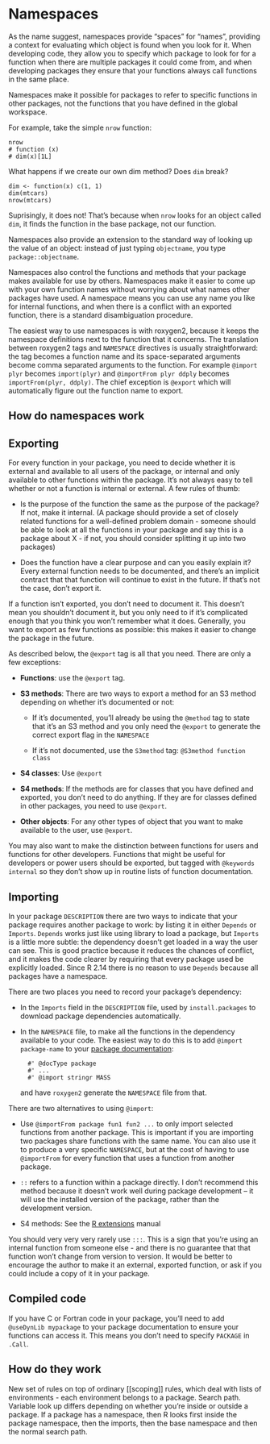 
# Namespaces

As the name suggest, namespaces provide "spaces" for "names", providing a context for evaluating which object is found when you look for it.  When developing code, they allow you to specify which package to look for for a function when there are multiple packages it could come from, and when developing packages they ensure that your functions always call functions in the same place.

Namespaces make it possible for packages to refer to specific functions in other packages, not the functions that you have defined in the global workspace.

For example, take the simple `nrow` function:

    nrow
    # function (x) 
    # dim(x)[1L]

What happens if we create our own dim method? Does `dim` break?

    dim <- function(x) c(1, 1)
    dim(mtcars)
    nrow(mtcars)

Suprisingly, it does not! That's because when `nrow` looks for an object called `dim`, it finds the function in the base package, not our function.

Namespaces also provide an extension to the standard way of looking up the value of an object: instead of just typing `objectname`, you type `package::objectname`.  

Namespaces also control the functions and methods that your package makes available for use by others. Namespaces make it easier to come up with your own function names without worrying about what names other packages have used. A namespace means you can use any name you like for internal functions, and when there is a conflict with an exported function, there is a standard disambiguation procedure.

The easiest way to use namespaces is with roxygen2, because it keeps the namespace definitions next to the function that it concerns. The translation between roxygen2 tags and `NAMESPACE` directives is usually straightforward: the tag becomes a function name and its space-separated arguments become comma separated arguments to the function.  For example `@import plyr` becomes `import(plyr)` and `@importFrom plyr ddply` becomes `importFrom(plyr, ddply)`.  The chief exception is `@export` which will automatically figure out the function name to export. 

## How do namespaces work

## Exporting 

For every function in your package, you need to decide whether it is external and available to all users of the package, or internal and only available to other functions within the package. It's not always easy to tell whether or not a function is internal or external. A few rules of thumb:

* Is the purpose of the function the same as the purpose of the package? If
  not, make it internal. (A package should provide a set of closely related
  functions for a well-defined problem domain - someone should be able to look
  at all the functions in your package and say this is a package about X - if
  not, you should consider splitting it up into two packages)

* Does the function have a clear purpose and can you easily explain it? Every
  external function needs to be documented, and there's an implicit contract
  that that function will continue to exist in the future. If that's not the
  case, don't export it.

If a function isn't exported, you don't need to document it. This doesn't mean you shouldn't document it, but you only need to if it's complicated enough that you think you won't remember what it does. Generally, you want to export as few functions as possible: this makes it easier to change the package in the future.  

As described below, the `@export` tag is all that you need.  There are only a few exceptions:

* __Functions__: use the `@export` tag.

* __S3 methods__: There are two ways to export a method for an S3 method depending on whether it's documented or not:

    * If it's documented, you'll already be using the `@method` tag to state that it's an S3 method and you only need the `@export` to generate the correct export flag in the `NAMESPACE`

    * If it's not documented, use the `S3method` tag: `@S3method function class`

* __S4 classes__: Use `@export`

* __S4 methods__: If the methods are for classes that you have defined and exported, you don't need to do anything. If they are for classes defined in other packages, you need to use `@export`.

* __Other objects__: For any other types of object that you want to make available to the user, use `@export`.

You may also want to make the distinction between functions for users and functions for other developers.  Functions that might be useful for developers or power users should be exported, but tagged with `@keywords internal` so they don't show up in routine lists of function documentation.

## Importing 

In your package `DESCRIPTION` there are two ways to indicate that your package requires another package to work: by listing it in either `Depends` or `Imports`. `Depends` works just like using library to load a package, but `Imports` is a little more subtle: the dependency doesn't get loaded in a way the user can see. This is good practice because it reduces the chances of conflict, and it makes the code clearer by requiring that every package used be explicitly loaded.  Since R 2.14 there is no reason to use `Depends` because all packages have a namespace.

There are two places you need to record your package's dependency:

* In the `Imports` field in the `DESCRIPTION` file, used by
 `install.packages` to download package dependencies automatically.

* In the `NAMESPACE` file, to make all the functions in the dependency
  available to your code. The easiest way to do this is to add `@import
  package-name` to your [package documentation](Documenting-packages.html):

        #' @docType package
        #' ...
        #' @import stringr MASS

  and have `roxygen2` generate the `NAMESPACE` file from that.

There are two alternatives to using `@import`:

* Use `@importFrom package fun1 fun2 ...` to only import selected functions
  from another package. This is important if you are importing two packages
  share functions with the same name. You can also use it to produce a very
  specific `NAMESPACE`, but at the cost of having to use `@importFrom` for
  every function that uses a function from another package.

* `::` refers to a function within a package directly. I don't recommend this
  method because it doesn't work well during package development -- it will
  use the installed version of the package, rather than the development
  version.



* S4 methods: See the [R extensions][S4] manual

You should very very very rarely use `:::`. This is a sign that you're using an internal function from someone else - and there is no guarantee that that function won't change from version to version. It would be better to encourage the author to make it an external, exported function, or ask if you could include a copy of it in your package.

## Compiled code

If you have C or Fortran code in your package, you'll need to add `@useDynLib mypackage` to your package documentation to ensure your functions can access it. This means you don't need to specify `PACKAGE` in `.Call`.

## How do they work

New set of rules on top of ordinary [[scoping]] rules, which deal with lists of environments - each environment belongs to a package. Search path. Variable look up differs depending on whether you're inside or outside a package. If a package has a namespace, then R looks first inside the package namespace, then the imports, then the base namespace and then the normal search path.


[S4]: http://cran.r-project.org/doc/manuals/R-exts.html#Name-spaces-with-S4-classes-and-methods
